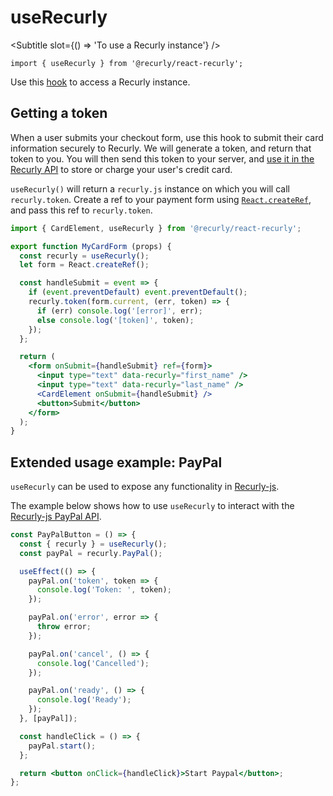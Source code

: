 
<Meta title="Hooks/useRecurly" />

# useRecurly
<Subtitle slot={() => 'To use a Recurly instance'} />

`import { useRecurly } from '@recurly/react-recurly';`

Use this [hook][react-hooks] to access a Recurly instance.

## Getting a token

When a user submits your checkout form, use this hook to submit their card information securely to Recurly. We will generate a token, and return that token to you. You will then send this token to your server, and [use it in the Recurly API][using-a-token] to store or charge your user's credit card.

`useRecurly()` will return a `recurly.js` instance on which you will call `recurly.token`. Create a ref to your payment form using [`React.createRef`][react-refs], and pass this ref to `recurly.token`.

```jsx
import { CardElement, useRecurly } from '@recurly/react-recurly';

export function MyCardForm (props) {
  const recurly = useRecurly();
  let form = React.createRef();

  const handleSubmit = event => {
    if (event.preventDefault) event.preventDefault();
    recurly.token(form.current, (err, token) => {
      if (err) console.log('[error]', err);
      else console.log('[token]', token);
    });
  };

  return (
    <form onSubmit={handleSubmit} ref={form}>
      <input type="text" data-recurly="first_name" />
      <input type="text" data-recurly="last_name" />
      <CardElement onSubmit={handleSubmit} />
      <button>Submit</button>
    </form>
  );
}
```

## Extended usage example: PayPal

`useRecurly` can be used to expose any functionality in [Recurly-js][recurly-js].

The example below shows how to use `useRecurly` to interact with the [Recurly-js PayPal API][paypal].

```jsx
const PayPalButton = () => {
  const { recurly } = useRecurly();
  const payPal = recurly.PayPal();

  useEffect(() => {
    payPal.on('token', token => {
      console.log('Token: ', token);
    });

    payPal.on('error', error => {
      throw error;
    });

    payPal.on('cancel', () => {
      console.log('Cancelled');
    });

    payPal.on('ready', () => {
      console.log('Ready');
    });
  }, [payPal]);

  const handleClick = () => {
    payPal.start();
  };

  return <button onClick={handleClick}>Start Paypal</button>;
};
```

[react-hooks]: https://reactjs.org/docs/hooks-intro.html
[react-refs]: https://reactjs.org/docs/refs-and-the-dom.html
[using-a-token]: https://developers.recurly.com/reference/recurly-js/#using-a-token
[recurly-js]: https://developers.recurly.com/reference/recurly-js/index.html
[paypal]: https://developers.recurly.com/reference/recurly-js/index.html#paypal
